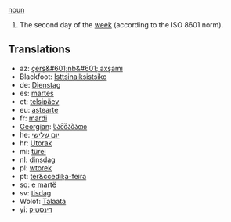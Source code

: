 [[noun]]

#The second day of the [[week]] (according to the ISO 8601 norm).

==Translations==
*az: [[çerş&#601;nb&#601; axşamı]]
*Blackfoot: [[Isttsinaiksistsiko]]
*de: [[Dienstag]]
*es: [[martes]]
*et: [[telsipäev]]
*eu: [[astearte]]
*fr: [[mardi]]
*[[Georgian]]: [[სამშაბათი]]
*he: [[יום שלישי]]
*hr: [[Utorak]]
*mi: [[türei]]
*nl: [[dinsdag]]
*pl: [[wtorek]]
*pt: [[ter&ccedil;a-feira]]
*sq: [[e martë]]
*sv: [[tisdag]]
*Wolof: [[Talaata]]
*yi: [[דינסטיק]]